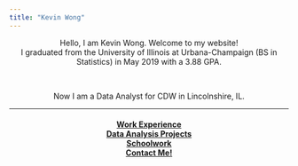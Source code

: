 ```yaml
---
title: "Kevin Wong"
---
```


<style>
body .main-container {
  max-width: 85rem !important;
  <!-- max-width: 900px !important; -->
}
</style>

<center>Hello, I am Kevin Wong. Welcome to my website!</center>

<!--
<center>I am a Statistics student at the University of Illinois at Urbana-Champaign.</center>
-->

<center>I graduated from the University of Illinois at Urbana-Champaign (BS in Statistics) in May 2019 with a 3.88 GPA.</center>


<br>

<!--
<center>I will be graduating from the Univ. of Illinois in May 2019 with an overall GPA of 3.88.</center>
-->

<!--
<center>Now I am a Data Analyst for Compass Mortgage in Warrenville, IL.</center>
-->

<center>Now I am a Data Analyst for CDW in Lincolnshire, IL.</center>

<hr />

<center>
  <h4>
    <a class="swag1">[Work Experience](work.html)</a>
    <br class="mobile-break">
    <a class="swag1">[Data Analysis Projects](data.html)</a>
    <br class="mobile-break">
    <a class="swag1">[Schoolwork](schoolwork.html)</a>
    <br class="mobile-break">
    <a class="swag1">[Contact Me!](contact.html)</a>
    <br class="mobile-break">
  </h4>
</center>



